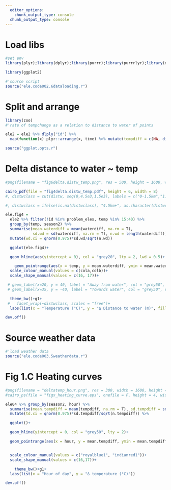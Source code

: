 ```yaml
---
  editor_options:
    chunk_output_type: console
  chunk_output_type: console
---
```


# Load libs

```r
#set env
library(plyr);library(dplyr);library(purrr);library(purrrlyr);library(data.table);library(lubridate);library(tidyr)

library(ggplot2)
```

```r
#'source script
source("ele.code002.6dataloading.r")
```

# Split and arrange

```r
library(zoo)
#'rate of tempchange as a relation to distance to water of points

ele2 = ele2 %>% dlply("id") %>%
  map(function(x) plyr::arrange(x, time) %>% mutate(tempdiff = c(NA, diff(temp, lag = 1)), waterdiff = c(diff(mindw, lag = 1), NA))) %>% bind_rows() %>% filter(waterdiff > -5e3, waterdiff < 5e3)
```

```r
source("ggplot.opts.r")

```

# Delta distance to water ~ temp

```r

#png(filename = "fig6delta.distw_temp.png", res = 500, height = 1600, width = 1600)

cairo_pdf(file = "fig4delta.distw_temp.pdf", height = 6, width = 8)
#, distwclass = cut(distw, seq(0,4.5e3,1.5e3), labels = c("0-1.5km","1.5-3.0km","3.0-4.5km"))

#, distwclass = ifelse(is.na(distwclass), "4.5km+", as.character(distwclass))

ele.fig4 = 
  ele2 %>% filter(!id %in% problem_eles, temp %in% 15:40) %>%
  group_by(temp, season2) %>%
  summarise(mean.waterdiff = mean(waterdiff, na.rm = T),
            sd.wd = sd(waterdiff, na.rm = T), n.wd = length(waterdiff))  %>%
  mutate(wd.ci = qnorm(0.975)*sd.wd/sqrt(n.wd))

  ggplot(ele.fig4)+

  geom_hline(aes(yintercept = 0), col = "grey20", lty = 2, lwd = 0.5)+

    geom_pointrange(aes(x = temp, y = mean.waterdiff, ymin = mean.waterdiff-wd.ci, ymax = mean.waterdiff+wd.ci, col = season2, shape = season2), position = position_dodge(width = 0.7), fatten = 10, lty = 1, fill = "white", stroke = 0.7, lwd = 0.2)+
  scale_colour_manual(values = c(cola,colb))+
  scale_shape_manual(values = c(16, 17))+

 # geom_label(x=20, y = 40, label = "Away from water", col = "grey50", hjust = "inward", vjust = "inward")+
 # geom_label(x=35, y = -40, label = "Towards water", col = "grey50", vjust = "inward")+

  theme_bw()+g1+
 #   facet_wrap(~distwclass, scales = "free")+
  labs(list(x = "Temperature (°C)", y = "Δ Distance to water (m)", fill = "Season", shape = "Season", colour = "Season"))#+ylim(-25,30)+xlim(15,40)

dev.off()
```

# Source weather data

```r
#'load weather data
source("ele.code003.5weatherdata.r")
```


# Fig 1.C Heating curves

```r
#png(filename = "deltatemp_hour.png", res = 300, width = 1600, height = 1600)
#cairo_ps(file = "figx_heating_curve.eps", onefile = F, height = 4, width = 4)

ele04 %>% group_by(season2, hour) %>%
  summarise(mean.tempdiff = mean(tempdiff, na.rm = T), sd.tempdiff = sd(tempdiff, na.rm = T), n.tempdiff = length(tempdiff)) %>%
  mutate(td.ci = qnorm(0.975)*sd.tempdiff/sqrt(n.tempdiff)) %>%

  ggplot()+

  geom_hline(yintercept = 0, col = "grey50", lty = 2)+

  geom_pointrange(aes(x = hour, y = mean.tempdiff, ymin = mean.tempdiff-td.ci, ymax = mean.tempdiff+td.ci, col = season2, shape = season2), fatten = 5, position = position_dodge(width = 0.7))+


  scale_colour_manual(values = c("royalblue1", "indianred1"))+
  scale_shape_manual(values = c(16,17))+

    theme_bw()+g1+
  labs(list(x = "Hour of day", y = "Δ temperature (°C)"))

dev.off()
```
